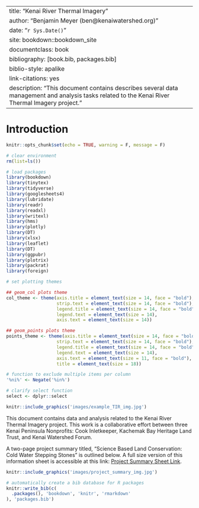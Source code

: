 
---
title: "Kenai River Thermal Imagery"
author: "Benjamin Meyer (ben@kenaiwatershed.org)"
date: "`r Sys.Date()`"
site: bookdown::bookdown_site
documentclass: book
bibliography: [book.bib, packages.bib]
biblio-style: apalike
link-citations: yes
description: "This document contains describes several data management and analysis tasks related to the Kenai River Thermal Imagery project."
---

# Introduction

```r
knitr::opts_chunk$set(echo = TRUE, warning = F, message = F)

# clear environment
rm(list=ls())

# load packages
library(bookdown)
library(tinytex)
library(tidyverse)
library(googlesheets4)
library(lubridate)
library(readr)
library(readxl)
library(writexl)
library(hms)
library(plotly)
library(DT)
library(xlsx)
library(leaflet)
library(DT)
library(ggpubr)
library(plotrix)
library(packrat)
library(foreign)

# set plotting themes

## geom_col plots theme
col_theme <- theme(axis.title = element_text(size = 14, face = "bold"),
                   strip.text = element_text(size = 14, face = "bold"),
                   legend.title = element_text(size = 14, face = "bold"),
                   legend.text = element_text(size = 14),
                   axis.text = element_text(size = 14))

## geom_points plots theme
points_theme <- theme(axis.title = element_text(size = 14, face = "bold"),
                   strip.text = element_text(size = 14, face = "bold"),
                   legend.title = element_text(size = 14, face = "bold"),
                   legend.text = element_text(size = 14),
                   axis.text = element_text(size = 11, face = "bold"),
                   title = element_text(size = 18))

# function to exclude multiple items per column
'%ni%' <- Negate('%in%')

# clarify select function
select <- dplyr::select
```

```r

knitr::include_graphics('images/example_TIR_img.jpg')

```

This document contains data and analysis related to the Kenai River Thermal Imagery project. This work is a collaborative effort between three Kenai Peninsula Nonprofits: Cook Inletkeeper, Kachemak Bay Heritage Land Trust, and Kenai Watershed Forum.

A two-page project summary titled, "Science Based Land Conservation: Cold Water Stepping Stones" is outlined below. A full size version of this information sheet is accessible at this link: [Project Summary Sheet Link](https://github.com/Kenai-Watershed-Forum/kenai_river_thermal_imagery/blob/master/documents/Kenai%20Thermal%20Imagery%20Project%20Overview%202021.pdf).

```r

knitr::include_graphics('images/project_summary_img.jpg')

```






```r
# automatically create a bib database for R packages
knitr::write_bib(c(
  .packages(), 'bookdown', 'knitr', 'rmarkdown'
), 'packages.bib')
```
